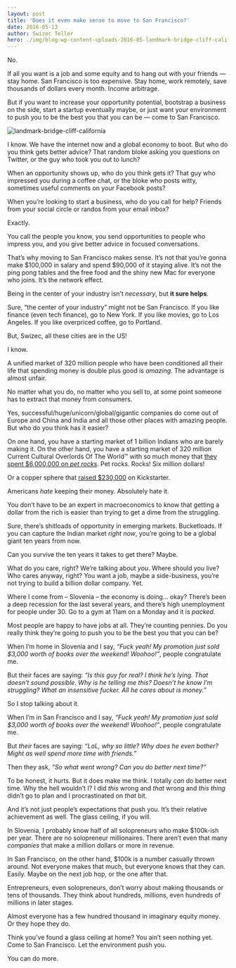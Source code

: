 ```yaml
---
layout: post
title: 'Does it even make sense to move to San Francisco?'
date: 2016-05-13
author: Swizec Teller
hero: ./img/blog-wp-content-uploads-2016-05-landmark-bridge-cliff-california-1024x476.jpg
---
```

No.



If all you want is a job and some equity and to hang out with your friends — stay home. San Francisco is too expensive. Stay home, work remotely, save thousands of dollars every month. Income arbitrage.



But if you want to increase your opportunity potential, bootstrap a business on the side, start a startup eventually maybe, or just want your environment to push you to be the best you that you can be — come to San Francisco.



![landmark-bridge-cliff-california](./img/blog-wp-content-uploads-2016-05-landmark-bridge-cliff-california-1024x476.jpg)



I know. We have the internet now and a global economy to boot. But who do you think gets better advice? That random bloke asking you questions on Twitter, or the guy who took you out to lunch?



When an opportunity shows up, who do you think gets it? That guy who impressed you during a coffee chat, or the bloke who posts witty, sometimes useful comments on your Facebook posts?



When you’re looking to start a business, who do you call for help? Friends from your social circle or randos from your email inbox?



Exactly.



You call the people you know, you send opportunities to people who impress you, and you give better advice in focused conversations.



That’s why moving to San Francisco makes sense. It’s not that you’re gonna make $100,000 in salary and spend $90,000 of it staying alive. It’s not the ping pong tables and the free food and the shiny new Mac for everyone who joins. It’s the network effect.



Being in the center of your industry isn’t _necessary_, but **it sure helps**.



Sure, “the center of your industry” might not be San Francisco. If you like finance (even tech finance), go to New York. If you like movies, go to Los Angeles. If you like overpriced coffee, go to Portland.



But, Swizec, all these cities are in the US!



I know.



A unified market of 320 million people who have been conditioned all their life that spending money is double plus good is _amazing_. The advantage is almost unfair.



No matter what you do, no matter who you sell to, at some point someone has to extract that money from consumers.



Yes, successful/huge/unicorn/global/gigantic companies do come out of Europe and China and India and all those other places with amazing people. But who do you think has it easier?



On one hand, you have a starting market of 1 billion Indians who are barely making it. On the other hand, you have a starting market of 320 million Current Cultural Overlords Of The World™ with so much money that [they spent $6,000,000 on _pet rocks_](https://en.wikipedia.org/wiki/Pet_Rock). Pet rocks. Rocks! Six million dollars!



Or a copper sphere that [raised $230,000](https://www.kickstarter.com/projects/trancemetals/trance-sphere-oligodynamic-copper) on Kickstarter.



Americans _hate_ keeping their money. Absolutely hate it.



You don’t have to be an expert in macroeconomics to know that getting a dollar from the rich is easier than trying to get a dime from the struggling.



Sure, there’s shitloads of opportunity in emerging markets. Bucketloads. If you can capture the Indian market _right now_, you’re going to be a global giant ten years from now.



Can you survive the ten years it takes to get there? Maybe.



What do you care, right? We’re talking about _you_. Where should _you_ live? Who cares anyway, right? You want a job, maybe a side-business, you’re not trying to build a billion dollar company. Yet.



Where I come from – Slovenia – the economy is doing… okay? There’s been a deep recession for the last several years, and there’s high unemployment for people under 30. Go to a gym at 11am on a Monday and it is _packed_.



Most people are happy to have jobs at all. They’re counting pennies. Do you really think they’re going to push you to be the best you that you can be?



When I’m home in Slovenia and I say, _“Fuck yeah! My promotion just sold $3,000 worth of books over the weekend! Woohoo!”_, people congratulate me.



But their faces are saying: _“Is this guy for real? I think he’s lying. That doesn’t sound possible. Why is he telling me this? Doesn’t he know I’m struggling? What an insensitive fucker. All he cares about is money.”_



So I stop talking about it.



When I’m in San Francisco and I say, _“Fuck yeah! My promotion just sold $3,000 worth of books over the weekend! Woohoo!”_, people congratulate me.



But _their_ faces are saying: _“LoL, why so little? Why does he even bother? Might as well spend more time with friends.”_



Then they ask, _“So what went wrong? Can you do better next time?”_



To be honest, it hurts. But it does make me think. I totally _can_ do better next time. Why the hell wouldn’t I? I did _this_ wrong and _that_ wrong and _this thing_ didn’t go to plan and I procrastinated on _that_ bit.



And it’s not just people’s expectations that push you. It’s their relative achievement as well. The glass ceiling, if you will.



In Slovenia, I probably know half of all solopreneurs who make $100k-ish per year. There are no solopreneur millionaires. There aren’t even that many _companies_ that make a million dollars or more in revenue.



In San Francisco, on the other hand, $100k is a number casually thrown around. Not everyone makes that much, but everyone knows that they can. Easily. Maybe on the next job hop, or the one after that.



Entrepreneurs, even solopreneurs, don’t worry about making thousands or tens of thousands. They think about hundreds, millions, even hundreds of millions in later stages.



Almost everyone has a few hundred thousand in imaginary equity money. Or they hope they do.



Think you’ve found a glass ceiling at home? You ain’t seen nothing yet. Come to San Francisco. Let the environment push you.



You can do more.